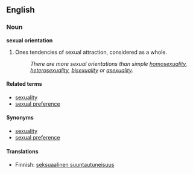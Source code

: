 ==English==
===Noun===
'''sexual orientation'''

# Ones tendencies of sexual attraction, considered as a whole.
#: ''There are more sexual orientations than simple [[homosexuality]], [[heterosexuality]], [[bisexuality]] or [[asexuality]].''

==== Related terms ====

*[[sexuality]] <!-- other terms such as homo- hetero- bi- a- pan- etc. should be referenced under sexuality -->
*[[sexual preference]]

====Synonyms====
*[[sexuality]]
*[[sexual preference]]

====Translations====

*Finnish: [[seksuaalinen suuntautuneisuus]]